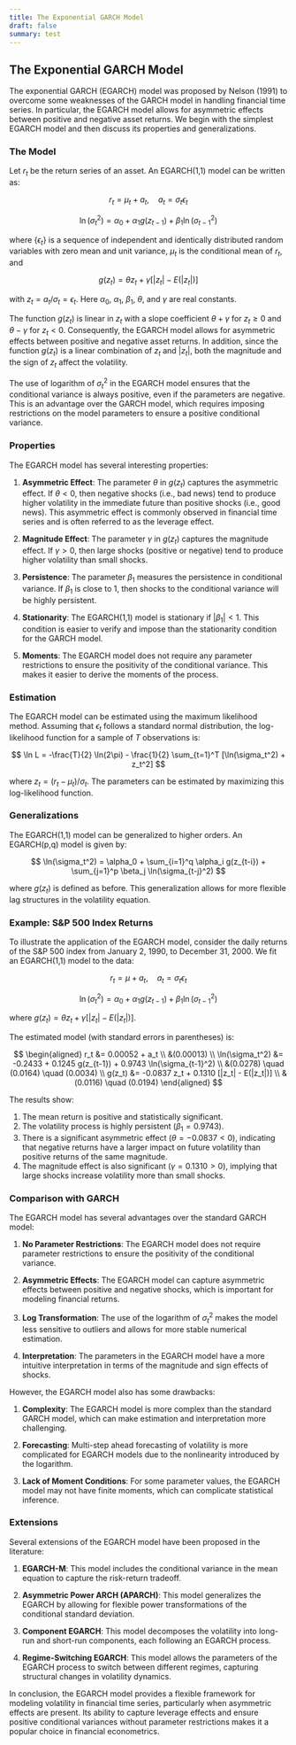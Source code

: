 ```yaml
---
title: The Exponential GARCH Model
draft: false
summary: test
---
```



<TOCInline toc={props.toc} asDisclosure />

## The Exponential GARCH Model

The exponential GARCH (EGARCH) model was proposed by Nelson (1991) to overcome some weaknesses of the GARCH model in handling financial time series. In particular, the EGARCH model allows for asymmetric effects between positive and negative asset returns. We begin with the simplest EGARCH model and then discuss its properties and generalizations.

### The Model

Let $r_t$ be the return series of an asset. An EGARCH(1,1) model can be written as:

$$
r_t = \mu_t + a_t, \quad a_t = \sigma_t \epsilon_t
$$

$$
\ln(\sigma_t^2) = \alpha_0 + \alpha_1 g(z_{t-1}) + \beta_1 \ln(\sigma_{t-1}^2)
$$

where $\{\epsilon_t\}$ is a sequence of independent and identically distributed random variables with zero mean and unit variance, $\mu_t$ is the conditional mean of $r_t$, and

$$
g(z_t) = \theta z_t + \gamma [|z_t| - E(|z_t|)]
$$

with $z_t = a_t / \sigma_t = \epsilon_t$. Here $\alpha_0$, $\alpha_1$, $\beta_1$, $\theta$, and $\gamma$ are real constants.

The function $g(z_t)$ is linear in $z_t$ with a slope coefficient $\theta + \gamma$ for $z_t \geq 0$ and $\theta - \gamma$ for $z_t < 0$. Consequently, the EGARCH model allows for asymmetric effects between positive and negative asset returns. In addition, since the function $g(z_t)$ is a linear combination of $z_t$ and $|z_t|$, both the magnitude and the sign of $z_t$ affect the volatility.

The use of logarithm of $\sigma_t^2$ in the EGARCH model ensures that the conditional variance is always positive, even if the parameters are negative. This is an advantage over the GARCH model, which requires imposing restrictions on the model parameters to ensure a positive conditional variance.

### Properties

The EGARCH model has several interesting properties:

1. **Asymmetric Effect**: The parameter $\theta$ in $g(z_t)$ captures the asymmetric effect. If $\theta < 0$, then negative shocks (i.e., bad news) tend to produce higher volatility in the immediate future than positive shocks (i.e., good news). This asymmetric effect is commonly observed in financial time series and is often referred to as the leverage effect.

2. **Magnitude Effect**: The parameter $\gamma$ in $g(z_t)$ captures the magnitude effect. If $\gamma > 0$, then large shocks (positive or negative) tend to produce higher volatility than small shocks.

3. **Persistence**: The parameter $\beta_1$ measures the persistence in conditional variance. If $\beta_1$ is close to 1, then shocks to the conditional variance will be highly persistent.

4. **Stationarity**: The EGARCH(1,1) model is stationary if $|\beta_1| < 1$. This condition is easier to verify and impose than the stationarity condition for the GARCH model.

5. **Moments**: The EGARCH model does not require any parameter restrictions to ensure the positivity of the conditional variance. This makes it easier to derive the moments of the process.

### Estimation

The EGARCH model can be estimated using the maximum likelihood method. Assuming that $\epsilon_t$ follows a standard normal distribution, the log-likelihood function for a sample of $T$ observations is:

$$
\ln L = -\frac{T}{2} \ln(2\pi) - \frac{1}{2} \sum_{t=1}^T [\ln(\sigma_t^2) + z_t^2]
$$

where $z_t = (r_t - \mu_t) / \sigma_t$. The parameters can be estimated by maximizing this log-likelihood function.

### Generalizations

The EGARCH(1,1) model can be generalized to higher orders. An EGARCH(p,q) model is given by:

$$
\ln(\sigma_t^2) = \alpha_0 + \sum_{i=1}^q \alpha_i g(z_{t-i}) + \sum_{j=1}^p \beta_j \ln(\sigma_{t-j}^2)
$$

where $g(z_t)$ is defined as before. This generalization allows for more flexible lag structures in the volatility equation.

### Example: S&P 500 Index Returns

To illustrate the application of the EGARCH model, consider the daily returns of the S&P 500 index from January 2, 1990, to December 31, 2000. We fit an EGARCH(1,1) model to the data:

$$
r_t = \mu + a_t, \quad a_t = \sigma_t \epsilon_t
$$

$$
\ln(\sigma_t^2) = \alpha_0 + \alpha_1 g(z_{t-1}) + \beta_1 \ln(\sigma_{t-1}^2)
$$

where $g(z_t) = \theta z_t + \gamma [|z_t| - E(|z_t|)]$.

The estimated model (with standard errors in parentheses) is:

$$
\begin{aligned}
r_t &= 0.00052 + a_t \\
&(0.00013) \\
\ln(\sigma_t^2) &= -0.2433 + 0.1245 g(z_{t-1}) + 0.9743 \ln(\sigma_{t-1}^2) \\
&(0.0278) \quad (0.0164) \quad (0.0034) \\
g(z_t) &= -0.0837 z_t + 0.1310 [|z_t| - E(|z_t|)] \\
&(0.0116) \quad (0.0194)
\end{aligned}
$$

The results show:

1. The mean return is positive and statistically significant.
2. The volatility process is highly persistent ($\beta_1 = 0.9743$).
3. There is a significant asymmetric effect ($\theta = -0.0837 < 0$), indicating that negative returns have a larger impact on future volatility than positive returns of the same magnitude.
4. The magnitude effect is also significant ($\gamma = 0.1310 > 0$), implying that large shocks increase volatility more than small shocks.

### Comparison with GARCH

The EGARCH model has several advantages over the standard GARCH model:

1. **No Parameter Restrictions**: The EGARCH model does not require parameter restrictions to ensure the positivity of the conditional variance.

2. **Asymmetric Effects**: The EGARCH model can capture asymmetric effects between positive and negative shocks, which is important for modeling financial returns.

3. **Log Transformation**: The use of the logarithm of $\sigma_t^2$ makes the model less sensitive to outliers and allows for more stable numerical estimation.

4. **Interpretation**: The parameters in the EGARCH model have a more intuitive interpretation in terms of the magnitude and sign effects of shocks.

However, the EGARCH model also has some drawbacks:

1. **Complexity**: The EGARCH model is more complex than the standard GARCH model, which can make estimation and interpretation more challenging.

2. **Forecasting**: Multi-step ahead forecasting of volatility is more complicated for EGARCH models due to the nonlinearity introduced by the logarithm.

3. **Lack of Moment Conditions**: For some parameter values, the EGARCH model may not have finite moments, which can complicate statistical inference.

### Extensions

Several extensions of the EGARCH model have been proposed in the literature:

1. **EGARCH-M**: This model includes the conditional variance in the mean equation to capture the risk-return tradeoff.

2. **Asymmetric Power ARCH (APARCH)**: This model generalizes the EGARCH by allowing for flexible power transformations of the conditional standard deviation.

3. **Component EGARCH**: This model decomposes the volatility into long-run and short-run components, each following an EGARCH process.

4. **Regime-Switching EGARCH**: This model allows the parameters of the EGARCH process to switch between different regimes, capturing structural changes in volatility dynamics.

In conclusion, the EGARCH model provides a flexible framework for modeling volatility in financial time series, particularly when asymmetric effects are present. Its ability to capture leverage effects and ensure positive conditional variances without parameter restrictions makes it a popular choice in financial econometrics.
